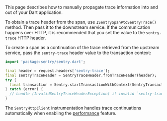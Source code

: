 This page describes how to manually propagate trace information into and out of your Dart application.

To obtain a trace header from the span, use `ISentrySpan#toSentryTrace()` method. Then pass it to the downstream service. If the communication happens over HTTP, it is recommended that you set the value to the `sentry-trace` HTTP header.

To create a span as a continuation of the trace retrieved from the upstream service, pass the `sentry-trace` header value to the transaction context:

```dart
import 'package:sentry/sentry.dart';

final header = request.headers['sentry-trace'];
final sentryTraceHeader = SentryTraceHeader.fromTraceHeader(header);
try {
  final transaction = Sentry.startTransactionWithContext(SentryTransactionContext.fromSentryTrace('name', 'operation', sentryTraceHeader));
} catch (error) {
  // handle [InvalidSentryTraceHeaderException] if invalid `sentry-trace` header.
}
```

<Note>

The `SentryHttpClient` instrumentation handles trace continuations automatically when enabling the [performance](/platforms/dart/performance/) feature.

</Note>
